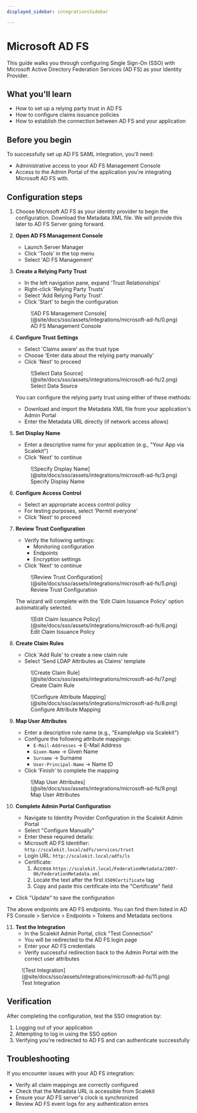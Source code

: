 ```yaml
---
displayed_sidebar: integrationsSidebar

---
```


# Microsoft AD FS

This guide walks you through configuring Single Sign-On (SSO) with Microsoft Active Directory Federation Services (AD FS) as your Identity Provider.

## What you'll learn

- How to set up a relying party trust in AD FS
- How to configure claims issuance policies
- How to establish the connection between AD FS and your application

## Before you begin

To successfully set up AD FS SAML integration, you'll need:

- Administrative access to your AD FS Management Console
- Access to the Admin Portal of the application you're integrating Microsoft AD FS with.

## Configuration steps

1. Choose Microsoft AD FS as your identity provider to begin the configuration. Download the Metadata XML file. We will provide this later to AD FS Server going forward.

2. **Open AD FS Management Console**
   - Launch Server Manager
   - Click 'Tools' in the top menu
   - Select 'AD FS Management'

3. **Create a Relying Party Trust**
   - In the left navigation pane, expand 'Trust Relationships'
   - Right-click 'Relying Party Trusts'
   - Select 'Add Relying Party Trust'
   - Click 'Start' to begin the configuration

   <figure className="limited-width">
     ![AD FS Management Console](@site/docs/sso/assets/integrations/microsoft-ad-fs/0.png)
     <figcaption>AD FS Management Console</figcaption>
   </figure>

4. **Configure Trust Settings**
   - Select 'Claims aware' as the trust type
   - Choose 'Enter data about the relying party manually'
   - Click 'Next' to proceed

   <figure className="limited-width">
     ![Select Data Source](@site/docs/sso/assets/integrations/microsoft-ad-fs/2.png)
     <figcaption>Select Data Source</figcaption>
   </figure>

   You can configure the relying party trust using either of these methods:
     - Download and import the Metadata XML file from your application's Admin Portal
     - Enter the Metadata URL directly (if network access allows)

5. **Set Display Name**
   - Enter a descriptive name for your application (e.g., "Your App via Scalekit")
   - Click 'Next' to continue

   <figure className="limited-width">
     ![Specify Display Name](@site/docs/sso/assets/integrations/microsoft-ad-fs/3.png)
     <figcaption>Specify Display Name</figcaption>
   </figure>

6. **Configure Access Control**
   - Select an appropriate access control policy
   - For testing purposes, select 'Permit everyone'
   - Click 'Next' to proceed

7. **Review Trust Configuration**
   - Verify the following settings:
     - Monitoring configuration
     - Endpoints
     - Encryption settings
   - Click 'Next' to continue

   <figure className="limited-width">
     ![Review Trust Configuration](@site/docs/sso/assets/integrations/microsoft-ad-fs/5.png)
     <figcaption>Review Trust Configuration</figcaption>
   </figure>

   The wizard will complete with the 'Edit Claim Issuance Policy' option automatically selected.

   <figure className="limited-width">
     ![Edit Claim Issuance Policy](@site/docs/sso/assets/integrations/microsoft-ad-fs/6.png)
     <figcaption>Edit Claim Issuance Policy</figcaption>
   </figure>

8. **Create Claim Rules**
   - Click 'Add Rule' to create a new claim rule
   - Select 'Send LDAP Attributes as Claims' template

   <figure className="limited-width">
     ![Create Claim Rule](@site/docs/sso/assets/integrations/microsoft-ad-fs/7.png)
     <figcaption>Create Claim Rule</figcaption>
   </figure>

   <figure className="limited-width">
     ![Configure Attribute Mapping](@site/docs/sso/assets/integrations/microsoft-ad-fs/8.png)
     <figcaption>Configure Attribute Mapping</figcaption>
   </figure>

9. **Map User Attributes**
   - Enter a descriptive rule name (e.g., "ExampleApp via Scalekit")
   - Configure the following attribute mappings:
     - `E-Mail-Addresses` → E-Mail Address
     - `Given-Name` → Given Name
     - `Surname` → Surname
     - `User-Principal-Name` → Name ID
   - Click 'Finish' to complete the mapping

   <figure className="limited-width">
     ![Map User Attributes](@site/docs/sso/assets/integrations/microsoft-ad-fs/9.png)
     <figcaption>Map User Attributes</figcaption>
   </figure>

10. **Complete Admin Portal Configuration**
    - Navigate to Identity Provider Configuration in the Scalekit Admin Portal
    - Select "Configure Manually"
    - Enter these required details:
     - Microsoft AD FS Identifier: `http://scalekit.local/adfs/services/trust`
     - Login URL: `http://scalekit.local/adfs/ls`
     - Certificate:
       1. Access `https://scalekit.local/FederationMetadata/2007-06/FederationMetadata.xml`
       2. Locate the text after the first `X509Certificate` tag
       3. Copy and paste this certificate into the "Certificate" field
   - Click "Update" to save the configuration

   The above endpoints are AD FS endpoints. You can find them listed in AD FS Console > Service > Endpoints > Tokens and Metadata sections

11. **Test the Integration**
    - In the Scalekit Admin Portal, click "Test Connection"
    - You will be redirected to the AD FS login page
    - Enter your AD FS credentials
    - Verify successful redirection back to the Admin Portal with the correct user attributes

   <figure className="limited-width">
     ![Test Integration](@site/docs/sso/assets/integrations/microsoft-ad-fs/11.png)
     <figcaption>Test Integration</figcaption>
   </figure>

## Verification

After completing the configuration, test the SSO integration by:

1. Logging out of your application
2. Attempting to log in using the SSO option
3. Verifying you're redirected to AD FS and can authenticate successfully

## Troubleshooting

If you encounter issues with your AD FS integration:

- Verify all claim mappings are correctly configured
- Check that the Metadata URL is accessible from Scalekit
- Ensure your AD FS server's clock is synchronized
- Review AD FS event logs for any authentication errors
